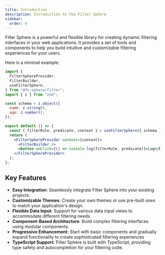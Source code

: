 ```yaml
---
title: Introduction
description: Introduction to the Filter Sphere
sidebar:
  order: 0
---
```


Filter Sphere is a powerful and flexible library for creating dynamic filtering interfaces in your web applications. It provides a set of tools and components to help you build intuitive and customizable filtering experiences for your users.

Here is a minimal example:

```jsx live props={{ "client:load": true }}
import {
  FilterSphereProvider,
  FilterBuilder,
  useFilterSphere,
} from "@fn-sphere/filter";
import { z } from "zod";

const schema = z.object({
  name: z.string(),
  age: z.number(),
});

export default () => {
  const { filterRule, predicate, context } = useFilterSphere({ schema });
  return (
    <FilterSphereProvider context={context}>
      <FilterBuilder />
      <button onClick={() => console.log(filterRule, predicate)}>Log</button>
    </FilterSphereProvider>
  );
};
```

## Key Features

- **Easy Integration**: Seamlessly integrate Filter Sphere into your existing projects.
- **Customizable Themes**: Create your own themes or use pre-built ones to match your application's design.
- **Flexible Data Input**: Support for various data input views to accommodate different filtering needs.
- **Component-Based Architecture**: Build complex filtering interfaces using modular components.
- **Progressive Enhancement**: Start with basic components and gradually expand functionality to create sophisticated filtering experiences
- **TypeScript Support**: Filter Sphere is built with TypeScript, providing type safety and autocompletion for your filtering code.

